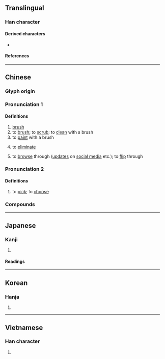 {{character info/new}}
==Translingual==

===Han character===
{{Han char|rn=18|rad=刀|as=06|sn=8|four=72200|canj=SBLN|ids=⿰𡰯刂}}

====Derived characters====
* {{l|mul|[[唰]], [[𢯍]], [[涮]], [[𤷯]]}}

====References====
{{Han ref|kx=0139.090|dkj=01964|dj=0316.010|hdz=10337.050|uh=5237}}

----

==Chinese==
{{zh-forms}}

===Glyph origin===
{{Han etym}}

===Pronunciation 1===
{{zh-pron
|m=shuā,er=y
|m-s=
|c=caat3,caat3-2
|c-t=cat1,cat1-4*
|g=
|h=pfs=sot
|j=
|md=sáuk
|mn=soat/xm,zz,tw:seh/qz:serh/soa/xm,zz:soah/xm,zz:sóa
|mn_note=soat - literary; seh/serh, soa, soah, sóa - vernacular
|mn-t=suêh4
|w=4seq
|x=
|mc=y
|oc=y
|cat=n,v
}}

====Definitions====
{{zh-hanzi}}

# [[brush]] {{gloss|tool}}
# to [[brush]]; to [[scrub]]; to [[clean]] with a brush
# to [[paint]] with a brush
# {{lb|zh|colloquial}} to [[eliminate]]
# {{lb|zh|neologism|colloquial}} to [[browse]] through ([[update]]s on [[social media]] etc.); to [[flip]] through
#: {{zh-x|刷 手機|to '''check''' one's phone (for updates on social media etc.)}}
#: {{zh-x|這 部 電視劇 太 好看 了！我 已經 開始 四 刷 了！|This television drama is so good! I have already begun to '''watch through''' it for the fourth time!}}

===Pronunciation 2===
{{zh-pron
|m=shuà
|c=saat3
|cat=v
}}

====Definitions====
{{zh-hanzi}}

# {{lb|zh|dialectal}} to [[pick]]; to [[choose]]

===Compounds===
{{zh-der|兩把刷子|凸版印刷|凹版印刷|刷刷|刷卡|刷印|刷卷|刷子|刷恥|刷扮|刷拉|刷括|刷新|刷洗|刷照|刷牙|刷白|刷選|剔抽禿刷|剗刷|印刷|印刷品|印刷廠|印刷機|印刷術|印刷電路|印刷體|塗刷|孔版印刷|審囚刷卷|平版印刷|拘刷|括刷|振刷|敦蹄刷腳|木版印刷|板刷|根刷|水刷石|沖刷|洗刷|海綿刷|溜刷|牙刷|瓶刷子樹|眉刷|眼禿刷|石版印刷|立體印刷|粉刷|糊刷|膠版印刷|鋼絲刷|閉眉刷眼|雕版印刷|雨刷|鞋刷|髮刷|馬桶刷|刷臉}}

{{zh-cat|Elementary}}

----

==Japanese==

===Kanji===
{{ja-kanji|grade=4|rs=刀06}}

# {{rfdef|ja|sort=刀06}}

====Readings====
{{ja-readings
|goon=せち
|kanon=さつ
|kun=す-る, は-く, はけ
}}

----

==Korean==

===Hanja===
{{ko-hanja|쇄}}

# {{rfdef|ko|sort=刀06}}

----

==Vietnamese==

===Han character===
{{vi-readings|reading=[[xoát]], [[loát]], [[loạt]], [[loét]], [[nhoét]], [[soát]]|rs=刀06}}

# {{rfdef|vi}}